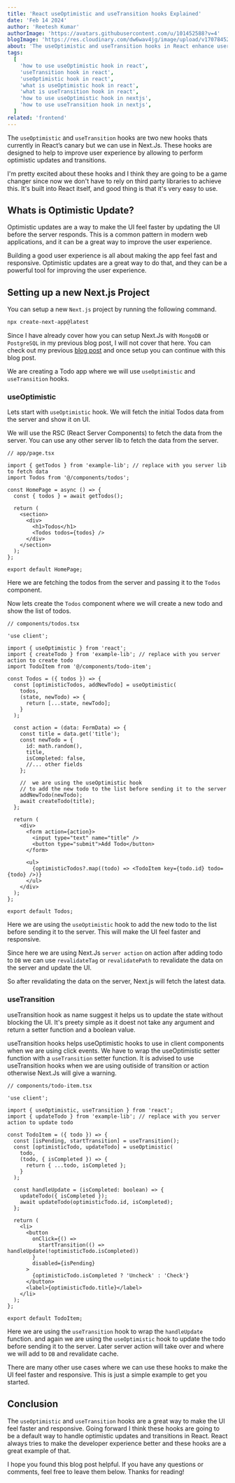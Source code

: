 ```yaml
---
title: 'React useOptimistic and useTransition hooks Explained'
date: 'Feb 14 2024'
author: 'Reetesh Kumar'
authorImage: 'https://avatars.githubusercontent.com/u/101452588?v=4'
blogImage: 'https://res.cloudinary.com/dw6wav4jg/image/upload/v1707845212/hook_f5fqe7.png'
about: 'The useOptimistic and useTransition hooks in React enhance user experience by enabling optimistic updates and smooth transitions.'
tags:
  [
    'how to use useOptimistic hook in react',
    'useTransition hook in react',
    'useOptimistic hook in react',
    'what is useOptimistic hook in react',
    'what is useTransition hook in react',
    'how to use useOptimistic hook in nextjs',
    'how to use useTransition hook in nextjs',
  ]
related: 'frontend'
---
```


<TableContent title="React useOptimistic and useTransition hooks Explained" />

The `useOptimistic` and `useTransition` hooks are two new hooks thats currently in React’s canary but we can use in Next.Js. These hooks are designed to help to improve user experience by allowing to perform optimistic updates and transitions.

I'm pretty excited about these hooks and I think they are going to be a game changer since now we don't have to rely on third party libraries to achieve this. It's built into React itself, and good thing is that it's very easy to use.

## Whats is Optimistic Update?

Optimistic updates are a way to make the UI feel faster by updating the UI before the server responds. This is a common pattern in modern web applications, and it can be a great way to improve the user experience.

Building a good user experience is all about making the app feel fast and responsive. Optimistic updates are a great way to do that, and they can be a powerful tool for improving the user experience.

## Setting up a new Next.js Project

You can setup a new `Next.js` project by running the following command.

```bash
npx create-next-app@latest
```

Since I have already cover how you can setup Next.Js with `MongoDB` or `PostgreSQL` in my previous blog post, I will not cover that here. You can check out my previous [blog post](https://reetesh.in/blog/trpc-with-next.js-14-and-mongodb-setup) and once setup you can continue with this blog post.

We are creating a Todo app where we will use `useOptimistic` and `useTransition` hooks.

### useOptimistic

Lets start with `useOptimistic` hook. We will fetch the initial Todos data from the server and show it on UI.

We will use the RSC (React Server Components) to fetch the data from the server. You can use any other server lib to fetch the data from the server.

```tsx
// app/page.tsx

import { getTodos } from 'example-lib'; // replace with you server lib to fetch data
import Todos from '@/components/todos';

const HomePage = async () => {
  const { todos } = await getTodos();

  return (
    <section>
      <div>
        <h1>Todos</h1>
        <Todos todos={todos} />
      </div>
    </section>
  );
};

export default HomePage;
```

<Advertise title="Best SEO Practices for Next.js Apps" />

Here we are fetching the todos from the server and passing it to the `Todos` component.

Now lets create the `Todos` component where we will create a new todo and show the list of todos.

```tsx
// components/todos.tsx

'use client';

import { useOptimistic } from 'react';
import { createTodo } from 'example-lib'; // replace with you server action to create todo
import TodoItem from '@/components/todo-item';

const Todos = ({ todos }) => {
  const [optimisticTodos, addNewTodo] = useOptimistic(
    todos,
    (state, newTodo) => {
      return [...state, newTodo];
    }
  );

  const action = (data: FormData) => {
    const title = data.get('title');
    const newTodo = {
      id: math.random(),
      title,
      isCompleted: false,
      //... other fields
    };

    //  we are using the useOptimistic hook
    // to add the new todo to the list before sending it to the server
    addNewTodo(newTodo);
    await createTodo(title);
  };

  return (
    <div>
      <form action={action}>
        <input type="text" name="title" />
        <button type="submit">Add Todo</button>
      </form>

      <ul>
        {optimisticTodos?.map((todo) => <TodoItem key={todo.id} todo={todo} />)}
      </ul>
    </div>
  );
};

export default Todos;
```

Here we are using the `useOptimistic` hook to add the new todo to the list before sending it to the server. This will make the UI feel faster and responsive.

Since here we are using Next.Js `server action` on action after adding todo to `DB` we can use `revalidateTag` or `revalidatePath` to revalidate the data on the server and update the UI.

So after revalidating the data on the server, Next.js will fetch the latest data.

<Separator />

### useTransition

useTransition hook as name suggest it helps us to update the state without blocking the UI. It's preety simple as it doest not take any argument and return a setter function and a boolean value.

useTransition hooks helps useOptimistic hooks to use in client components when we are using click events. We have to wrap the useOptimistic setter function with a `useTransition` setter function. It is advised to use useTransition hooks when we are using outiside of transition or action otherwise Next.Js will give a warning.

```tsx
// components/todo-item.tsx

'use client';

import { useOptimistic, useTransition } from 'react';
import { updateTodo } from 'example-lib'; // replace with you server action to update todo

const TodoItem = ({ todo }) => {
  const [isPending, startTransition] = useTransition();
  const [optimisticTodo, updateTodo] = useOptimistic(
    todo,
    (todo, { isCompleted }) => {
      return { ...todo, isCompleted };
    }
  );

  const handleUpdate = (isCompleted: boolean) => {
    updateTodo({ isCompleted });
    await updateTodo(optimisticTodo.id, isCompleted);
  };

  return (
    <li>
      <button
        onClick={() =>
          startTransition(() => handleUpdate(!optimisticTodo.isCompleted))
        }
        disabled={isPending}
      >
        {optimisticTodo.isCompleted ? 'Uncheck' : 'Check'}
      </button>
      <label>{optimisticTodo.title}</label>
    </li>
  );
};

export default TodoItem;
```

Here we are using the `useTransition` hook to wrap the `handleUpdate` function. and again we are using the `useOptimistic` hook to update the todo before sending it to the server. Later server action will take over and where we will add to `DB` and revalidate cache.

There are many other use cases where we can use these hooks to make the UI feel faster and responsive. This is just a simple example to get you started.

## Conclusion

The `useOptimistic` and `useTransition` hooks are a great way to make the UI feel faster and responsive. Going forward I think these hooks are going to be a default way to handle optimistic updates and transitions in React. React always tries to make the developer experience better and these hooks are a great example of that.

I hope you found this blog post helpful. If you have any questions or comments, feel free to leave them below. Thanks for reading!
